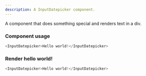 ```yaml
---
description: A InputDatepicker component.
---
```



A component that does something special and renders text in a div.

### Component usage
```js
<InputDatepicker>Hello world!</InputDatepicker>
```

### Render hello world!

```js live
<InputDatepicker>Hello world!</InputDatepicker>
```

